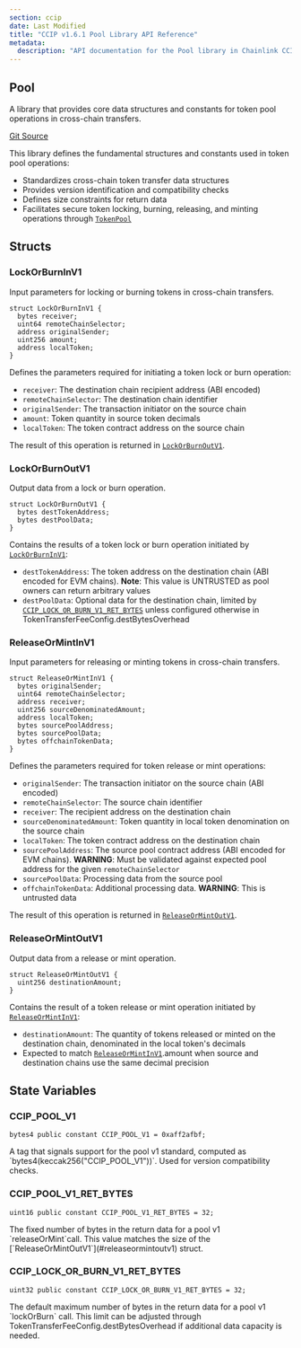 ```yaml
---
section: ccip
date: Last Modified
title: "CCIP v1.6.1 Pool Library API Reference"
metadata:
  description: "API documentation for the Pool library in Chainlink CCIP v1.6.1, providing token pool functions for cross-chain operations."
---
```



<CcipCommon callout="importCCIPPackage161" />

## Pool

A library that provides core data structures and constants for token pool operations in cross-chain transfers.

[Git Source](https://github.com/smartcontractkit/chainlink-ccip/tree/contracts-ccip-v1.6.1/chains/evm/contracts/libraries/Pool.sol)

<Aside>

This library defines the fundamental structures and constants used in token pool operations:

- Standardizes cross-chain token transfer data structures
- Provides version identification and compatibility checks
- Defines size constraints for return data
- Facilitates secure token locking, burning, releasing, and minting operations through [`TokenPool`](/ccip/api-reference/evm/v1.6.1/token-pool)

</Aside>

## Structs

### LockOrBurnInV1

Input parameters for locking or burning tokens in cross-chain transfers.

```solidity
struct LockOrBurnInV1 {
  bytes receiver;
  uint64 remoteChainSelector;
  address originalSender;
  uint256 amount;
  address localToken;
}
```

<Aside>

Defines the parameters required for initiating a token lock or burn operation:

- `receiver`: The destination chain recipient address (ABI encoded)
- `remoteChainSelector`: The destination chain identifier
- `originalSender`: The transaction initiator on the source chain
- `amount`: Token quantity in source token decimals
- `localToken`: The token contract address on the source chain

The result of this operation is returned in [`LockOrBurnOutV1`](#lockorburnoutv1).

</Aside>

### LockOrBurnOutV1

Output data from a lock or burn operation.

```solidity
struct LockOrBurnOutV1 {
  bytes destTokenAddress;
  bytes destPoolData;
}
```

<Aside>

Contains the results of a token lock or burn operation initiated by [`LockOrBurnInV1`](#lockorburninv1):

- `destTokenAddress`: The token address on the destination chain (ABI encoded for EVM chains). **Note**: This value is UNTRUSTED as pool owners can return arbitrary values
- `destPoolData`: Optional data for the destination chain, limited by [`CCIP_LOCK_OR_BURN_V1_RET_BYTES`](#ccip_lock_or_burn_v1_ret_bytes) unless configured otherwise in TokenTransferFeeConfig.destBytesOverhead

</Aside>

### ReleaseOrMintInV1

Input parameters for releasing or minting tokens in cross-chain transfers.

```solidity
struct ReleaseOrMintInV1 {
  bytes originalSender;
  uint64 remoteChainSelector;
  address receiver;
  uint256 sourceDenominatedAmount;
  address localToken;
  bytes sourcePoolAddress;
  bytes sourcePoolData;
  bytes offchainTokenData;
}
```

<Aside>

Defines the parameters required for token release or mint operations:

- `originalSender`: The transaction initiator on the source chain (ABI encoded)
- `remoteChainSelector`: The source chain identifier
- `receiver`: The recipient address on the destination chain
- `sourceDenominatedAmount`: Token quantity in local token denomination on the source chain
- `localToken`: The token contract address on the destination chain
- `sourcePoolAddress`: The source pool contract address (ABI encoded for EVM chains). **WARNING**: Must be validated against expected pool address for the given `remoteChainSelector`
- `sourcePoolData`: Processing data from the source pool
- `offchainTokenData`: Additional processing data. **WARNING**: This is untrusted data

The result of this operation is returned in [`ReleaseOrMintOutV1`](#releaseormintoutv1).

</Aside>

### ReleaseOrMintOutV1

Output data from a release or mint operation.

```solidity
struct ReleaseOrMintOutV1 {
  uint256 destinationAmount;
}
```

<Aside>

Contains the result of a token release or mint operation initiated by [`ReleaseOrMintInV1`](#releaseormintinv1):

- `destinationAmount`: The quantity of tokens released or minted on the destination chain, denominated in the local token's decimals
- Expected to match [`ReleaseOrMintInV1`](#releaseormintinv1).amount when source and destination chains use the same decimal precision

</Aside>

## State Variables

### CCIP_POOL_V1

```solidity
bytes4 public constant CCIP_POOL_V1 = 0xaff2afbf;
```

<Aside>
  A tag that signals support for the pool v1 standard, computed as `bytes4(keccak256("CCIP_POOL_V1"))`. Used for version
  compatibility checks.
</Aside>

### CCIP_POOL_V1_RET_BYTES

```solidity
uint16 public constant CCIP_POOL_V1_RET_BYTES = 32;
```

<Aside>
  The fixed number of bytes in the return data for a pool v1 `releaseOrMint`call. This value matches the size of the
  [`ReleaseOrMintOutV1`](#releaseormintoutv1) struct.
</Aside>

### CCIP_LOCK_OR_BURN_V1_RET_BYTES

```solidity
uint32 public constant CCIP_LOCK_OR_BURN_V1_RET_BYTES = 32;
```

<Aside>
  The default maximum number of bytes in the return data for a pool v1 `lockOrBurn` call. This limit can be adjusted
  through TokenTransferFeeConfig.destBytesOverhead if additional data capacity is needed.
</Aside>
